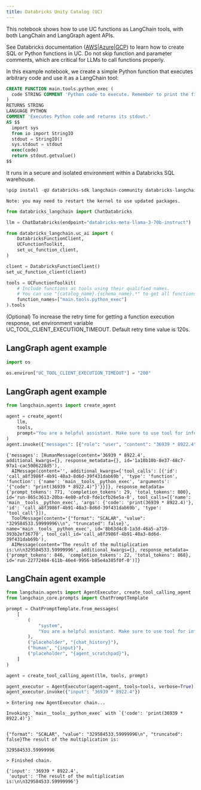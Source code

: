 ```yaml
---
title: Databricks Unity Catalog (UC)
---
```


This notebook shows how to use UC functions as LangChain tools, with both LangChain and LangGraph agent APIs.

See Databricks documentation ([AWS](https://docs.databricks.com/en/sql/language-manual/sql-ref-syntax-ddl-create-sql-function.html)|[Azure](https://learn.microsoft.com/en-us/azure/databricks/sql/language-manual/sql-ref-syntax-ddl-create-sql-function)|[GCP](https://docs.gcp.databricks.com/en/sql/language-manual/sql-ref-syntax-ddl-create-sql-function.html)) to learn how to create SQL or Python functions in UC. Do not skip function and parameter comments, which are critical for LLMs to call functions properly.

In this example notebook, we create a simple Python function that executes arbitrary code and use it as a LangChain tool:

```sql
CREATE FUNCTION main.tools.python_exec (
  code STRING COMMENT 'Python code to execute. Remember to print the final result to stdout.'
)
RETURNS STRING
LANGUAGE PYTHON
COMMENT 'Executes Python code and returns its stdout.'
AS $$
  import sys
  from io import StringIO
  stdout = StringIO()
  sys.stdout = stdout
  exec(code)
  return stdout.getvalue()
$$
```

It runs in a secure and isolated environment within a Databricks SQL warehouse.

```python
%pip install -qU databricks-sdk langchain-community databricks-langchain langgraph mlflow
```

```output
Note: you may need to restart the kernel to use updated packages.
```

```python
from databricks_langchain import ChatDatabricks

llm = ChatDatabricks(endpoint="databricks-meta-llama-3-70b-instruct")
```

```python
from databricks_langchain.uc_ai import (
    DatabricksFunctionClient,
    UCFunctionToolkit,
    set_uc_function_client,
)

client = DatabricksFunctionClient()
set_uc_function_client(client)

tools = UCFunctionToolkit(
    # Include functions as tools using their qualified names.
    # You can use "{catalog_name}.{schema_name}.*" to get all functions in a schema.
    function_names=["main.tools.python_exec"]
).tools
```

(Optional) To increase the retry time for getting a function execution response, set environment variable UC_TOOL_CLIENT_EXECUTION_TIMEOUT. Default retry time value is 120s.

## LangGraph agent example

```python
import os

os.environ["UC_TOOL_CLIENT_EXECUTION_TIMEOUT"] = "200"
```

## LangGraph agent example

```python
from langchain.agents import create_agent

agent = create_agent(
    llm,
    tools,
    prompt="You are a helpful assistant. Make sure to use tool for information.",
)
agent.invoke({"messages": [{"role": "user", "content": "36939 * 8922.4"}]})
```

```output
{'messages': [HumanMessage(content='36939 * 8922.4', additional_kwargs={}, response_metadata={}, id='1a10b10b-8e37-48c7-97a1-cac5006228d5'),
  AIMessage(content='', additional_kwargs={'tool_calls': [{'id': 'call_a8f3986f-4b91-40a3-8d6d-39f431dab69b', 'type': 'function', 'function': {'name': 'main__tools__python_exec', 'arguments': '{"code": "print(36939 * 8922.4)"}'}}]}, response_metadata={'prompt_tokens': 771, 'completion_tokens': 29, 'total_tokens': 800}, id='run-865c3613-20ba-4e80-afc8-fde1cfb26e5a-0', tool_calls=[{'name': 'main__tools__python_exec', 'args': {'code': 'print(36939 * 8922.4)'}, 'id': 'call_a8f3986f-4b91-40a3-8d6d-39f431dab69b', 'type': 'tool_call'}]),
  ToolMessage(content='{"format": "SCALAR", "value": "329584533.59999996\\n", "truncated": false}', name='main__tools__python_exec', id='8b63d4c8-1a3d-46a5-a719-393b2ef36770', tool_call_id='call_a8f3986f-4b91-40a3-8d6d-39f431dab69b'),
  AIMessage(content='The result of the multiplication is:\n\n329584533.59999996', additional_kwargs={}, response_metadata={'prompt_tokens': 846, 'completion_tokens': 22, 'total_tokens': 868}, id='run-22772404-611b-46e4-9956-b85e4a385f0f-0')]}
```

## LangChain agent example

```python
from langchain.agents import AgentExecutor, create_tool_calling_agent
from langchain_core.prompts import ChatPromptTemplate

prompt = ChatPromptTemplate.from_messages(
    [
        (
            "system",
            "You are a helpful assistant. Make sure to use tool for information.",
        ),
        ("placeholder", "{chat_history}"),
        ("human", "{input}"),
        ("placeholder", "{agent_scratchpad}"),
    ]
)

agent = create_tool_calling_agent(llm, tools, prompt)
```

```python
agent_executor = AgentExecutor(agent=agent, tools=tools, verbose=True)
agent_executor.invoke({"input": "36939 * 8922.4"})
```

```output
> Entering new AgentExecutor chain...

Invoking: `main__tools__python_exec` with `{'code': 'print(36939 * 8922.4)'}`


{"format": "SCALAR", "value": "329584533.59999996\n", "truncated": false}The result of the multiplication is:

329584533.59999996

> Finished chain.
```

```output
{'input': '36939 * 8922.4',
 'output': 'The result of the multiplication is:\n\n329584533.59999996'}
```
